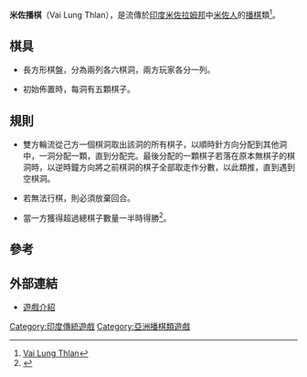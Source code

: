 '''米佐播棋'''（Vai Lung Thlan），是流傳於[[印度|印度]][[米佐拉姆邦|米佐拉姆邦]]中[[米佐人|米佐人]]的[[播棋|播棋]]類<ref>[http://www.iggamecenter.com/info/en/vailungthlan.html Vai Lung Thlan]</ref>。

== 棋具 ==

*長方形棋盤，分為兩列各六棋洞，兩方玩家各分一列。

*初始佈置時，每洞有五顆棋子。

==規則==

*雙方輪流從己方一個棋洞取出該洞的所有棋子，以順時針方向分配到其他洞中，一洞分配一顆，直到分配完。最後分配的一顆棋子若落在原本無棋子的棋洞時，以逆時鐘方向將之前棋洞的棋子全部取走作分數，以此類推，直到遇到空棋洞。

*若無法行棋，則必須放棄回合。

*當一方獲得超過總棋子數量一半時得勝<ref>{{Cite web |url=http://www.awale.info/mes-jocs-mancala/vai-lung-thlan?lang=en |title=Vai Lung Thlan Rules |access-date=2010-10-18 |archive-url=https://web.archive.org/web/20110915221903/http://www.awale.info/mes-jocs-mancala/vai-lung-thlan?lang=en |archive-date=2011-09-15 |dead-url=yes }}</ref>。

==參考==
<div class="references-small">
<references/>
</div>

==外部連結==

*[https://web.archive.org/web/20110915221903/http://www.awale.info/mes-jocs-mancala/vai-lung-thlan?lang=en 遊戲介紹]

[[Category:印度傳統遊戲|Category:印度傳統遊戲]]
[[Category:亞洲播棋類遊戲|Category:亞洲播棋類遊戲]]